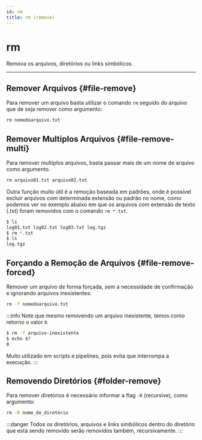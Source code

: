 ```yaml
---
id: rm
title: rm (remove)
---
```


# rm

Remova os arquivos, diretórios ou links simbólicos.

---

## Remover Arquivos {#file-remove}

Para remover um arquivo basta utilizar o comando `rm` seguido do arquivo que de
seja remover como argumento:

```bash
rm nomedoarquivo.txt
```

## Remover Multiplos Arquivos {#file-remove-multi}

Para remover multiplos arquivos, basta passar mais de um nome de arquivo como
argumento.

```bash
rm arquivo01.txt arquivo02.txt
```

Outra função muito útil é a remoção baseada em padrões, onde é possível excluir
arquivos com determinada extensão ou padrão no nome, como podemos ver no
exemplo abaixo em que os arquivos com extensão de texto (.txt) foram removidos
com o comando `rm *.txt`.

```bash
$ ls
log01.txt log02.txt log03.txt log.tgz
$ rm *.txt
$ ls
log.tgz
```

## Forçando a Remoção de Arquivos {#file-remove-forced}

Remover um arquivo de forma forçada, sem a necessidade de confirmação e
ignorando arquivos inexistentes:

```bash
rm -f nomedoarquivo.txt
```

:::info
Note que mesmo removendo um arquivo inexistente, temos como retorno o valor
`0`.

```bash
$ rm -f arquivo-inexistente
$ echo $?
0
```

Muito utilizado em scripts e pipelines, pois evita que interrompa a execução.
:::

## Removendo Diretórios {#folder-remove}

Para remover diretórios é necessário informar a flag `-R` (recursive), como
argumento:

```bash
rm -R nome_do_diretório
```

:::danger
Todos os diretórios, arquivos e links simbólicos dentro do diretório que está
sendo removido serão removidos também, recursivamente.
:::
